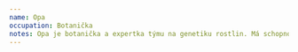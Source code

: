 ```yaml
---
name: Opa
occupation: Botanička
notes: Opa je botanička a expertka týmu na genetiku rostlin. Má schopnost fotosyntézy a může komunikovat s rostlinami telepaticky. Její skrytá vada je, že má závislost na hazardu a několikrát vsadila na vše od karetních her až po sporty. Její skrytý talent je, že je zdatná kuchařka a dokáže připravit řadu lahodných pokrmů.
---
```



<Actor
    size={props.size}
    imageUri="/LP/Opa.png"
    imagePosition="center top"
    className="not-prose drop-shadow-md print:drop-shadow-none print:filter-none"
    name={name}
    occupation={occupation}
    notes={notes}
/>
